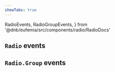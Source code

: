 ```yaml
---
showTabs: true
---
```


  RadioEvents,
  RadioGroupEvents,
} from '@dnb/eufemia/src/components/radio/RadioDocs'

## `Radio` events

<PropertiesTable props={RadioEvents} />

## `Radio.Group` events

<PropertiesTable props={RadioGroupEvents} />

